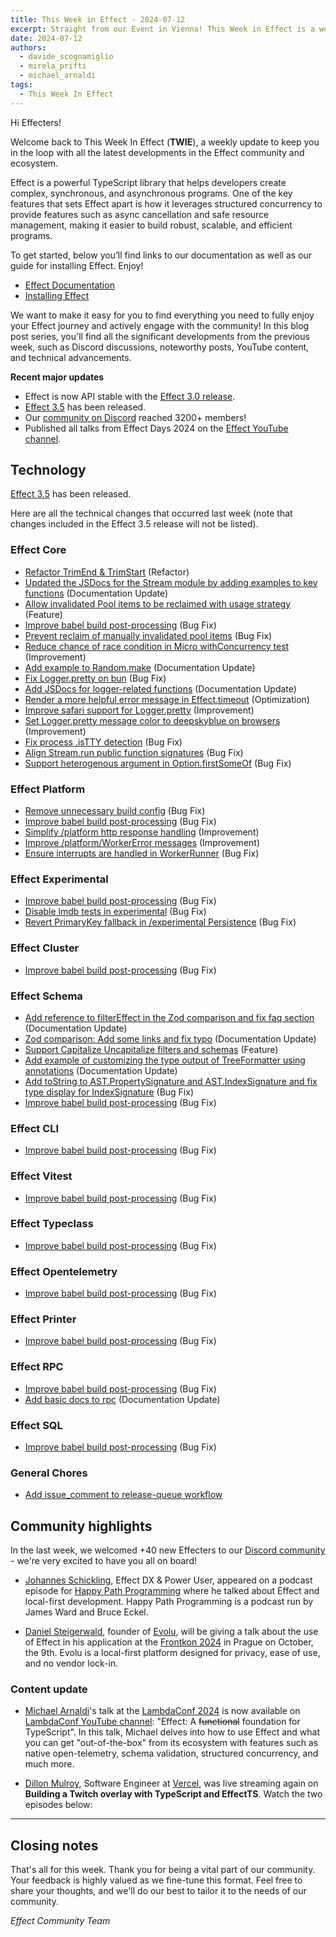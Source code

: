 ```yaml
---
title: This Week in Effect - 2024-07-12
excerpt: Straight from our Event in Vienna! This Week in Effect is a weekly blog post that makes a summary of what happened in the Effect Community and Ecosystem to help you keep track of all the news, features and changes!
date: 2024-07-12
authors:
  - davide_scognamiglio
  - mirela_prifti
  - michael_arnaldi
tags:
  - This Week In Effect
---
```



Hi Effecters!

Welcome back to This Week In Effect (**TWIE**), a weekly update to keep you in the loop with all the latest developments in the Effect community and ecosystem.

Effect is a powerful TypeScript library that helps developers create complex, synchronous, and asynchronous programs. One of the key features that sets Effect apart is how it leverages structured concurrency to provide features such as async cancellation and safe resource management, making it easier to build robust, scalable, and efficient programs.

To get started, below you’ll find links to our documentation as well as our guide for installing Effect. Enjoy!

- [Effect Documentation](/docs/getting-started/introduction)
- [Installing Effect](/docs/getting-started/installation)

We want to make it easy for you to find everything you need to fully enjoy your Effect journey and actively engage with the community! In this blog post series, you'll find all the significant developments from the previous week, such as Discord discussions, noteworthy posts, YouTube content, and technical advancements.

**Recent major updates**

- Effect is now API stable with the [Effect 3.0 release](https://effect.website/blog/effect-3.0).
- [Effect 3.5](https://effect.website/blog/effect-3.5) has been released.
- Our [community on Discord](https://discord.gg/effect-ts) reached 3200+ members!
- Published all talks from Effect Days 2024 on the [Effect YouTube channel](https://www.youtube.com/@effect-ts).

## Technology

[Effect 3.5](https://effect.website/blog/effect-3.5) has been released.

Here are all the technical changes that occurred last week (note that changes included in the Effect 3.5 release will not be listed).

### Effect Core
+ [Refactor TrimEnd & TrimStart](https://github.com/Effect-TS/effect/pull/3181) (Refactor)
+ [Updated the JSDocs for the Stream module by adding examples to key functions](https://github.com/Effect-TS/effect/pull/3204) (Documentation Update)
+ [Allow invalidated Pool items to be reclaimed with usage strategy](https://github.com/Effect-TS/effect/pull/3202) (Feature)
+ [Improve babel build post-processing](https://github.com/Effect-TS/effect/pull/3206) (Bug Fix)
+ [Prevent reclaim of manually invalidated pool items](https://github.com/Effect-TS/effect/pull/3210) (Bug Fix)
+ [Reduce chance of race condition in Micro withConcurrency test](https://github.com/Effect-TS/effect/pull/3211) (Improvement)
+ [Add example to Random.make](https://github.com/Effect-TS/effect/pull/3219/) (Documentation Update)
+ [Fix Logger.pretty on bun](https://github.com/Effect-TS/effect/pull/3220) (Bug Fix)
+ [Add JSDocs for logger-related functions](https://github.com/Effect-TS/effect/pull/3221) (Documentation Update)
+ [Render a more helpful error message in Effect.timeout](https://github.com/Effect-TS/effect/pull/3228) (Optimization)
+ [Improve safari support for Logger.pretty](https://github.com/Effect-TS/effect/pull/3235) (Improvement)
+ [Set Logger.pretty message color to deepskyblue on browsers](https://github.com/Effect-TS/effect/pull/3236) (Improvement)
+ [Fix process .isTTY detection](https://github.com/Effect-TS/effect/pull/3240) (Bug Fix)
+ [Align Stream.run public function signatures](https://github.com/Effect-TS/effect/pull/3238) (Bug Fix)
+ [Support heterogenous argument in Option.firstSomeOf](https://github.com/Effect-TS/effect/pull/3230) (Bug Fix)

### Effect Platform
+ [Remove unnecessary build config](https://github.com/Effect-TS/effect/pull/3207) (Bug Fix)
+ [Improve babel build post-processing](https://github.com/Effect-TS/effect/pull/3206) (Bug Fix)
+ [Simplify /platform http response handling](https://github.com/Effect-TS/effect/pull/3209) (Improvement)
+ [Improve /platform/WorkerError messages](https://github.com/Effect-TS/effect/pull/3223) (Improvement)
+ [Ensure interrupts are handled in WorkerRunner](https://github.com/Effect-TS/effect/pull/3241) (Bug Fix)

### Effect Experimental
+ [Improve babel build post-processing](https://github.com/Effect-TS/effect/pull/3206) (Bug Fix)
+ [Disable lmdb tests in experimental](https://github.com/Effect-TS/effect/pull/3217) (Bug Fix)
+ [Revert PrimaryKey fallback in /experimental Persistence](https://github.com/Effect-TS/effect/pull/3233) (Bug Fix)

### Effect Cluster
+ [Improve babel build post-processing](https://github.com/Effect-TS/effect/pull/3206) (Bug Fix)

### Effect Schema
+ [Add reference to filterEffect in the Zod comparison and fix faq section](https://github.com/Effect-TS/effect/pull/3182) (Documentation Update)
+ [Zod comparison: Add some links and fix typo](https://github.com/Effect-TS/effect/pull/3183) (Documentation Update)
+ [Support Capitalize Uncapitalize filters and schemas](https://github.com/Effect-TS/effect/pull/3192) (Feature)
+ [Add example of customizing the type output of TreeFormatter using annotations](https://github.com/Effect-TS/effect/pull/3193) (Documentation Update)
+ [Add toString to AST.PropertySignature and AST.IndexSignature and fix type display for IndexSignature](https://github.com/Effect-TS/effect/pull/3198) (Bug Fix)
+ [Improve babel build post-processing](https://github.com/Effect-TS/effect/pull/3206) (Bug Fix)

### Effect CLI
+ [Improve babel build post-processing](https://github.com/Effect-TS/effect/pull/3206) (Bug Fix)

### Effect Vitest
+ [Improve babel build post-processing](https://github.com/Effect-TS/effect/pull/3206) (Bug Fix)

### Effect Typeclass
+ [Improve babel build post-processing](https://github.com/Effect-TS/effect/pull/3206) (Bug Fix)

### Effect Opentelemetry
+ [Improve babel build post-processing](https://github.com/Effect-TS/effect/pull/3206) (Bug Fix)

### Effect Printer
+ [Improve babel build post-processing](https://github.com/Effect-TS/effect/pull/3206) (Bug Fix)

### Effect RPC
+ [Improve babel build post-processing](https://github.com/Effect-TS/effect/pull/3206) (Bug Fix)
+ [Add basic docs to rpc](https://github.com/Effect-TS/effect/pull/3214) (Documentation Update)

### Effect SQL
+ [Improve babel build post-processing](https://github.com/Effect-TS/effect/pull/3206) (Bug Fix)

### General Chores
+ [Add issue_comment to release-queue workflow](https://github.com/Effect-TS/effect/pull/3242)

## Community highlights

In the last week, we welcomed +40 new Effecters to our [Discord community](https://discord.gg/effect-ts) - we're very excited to have you all on board!

+ [Johannes Schickling](https://x.com/schickling), Effect DX & Power User, appeared on a podcast episode for [Happy Path Programming](https://podcasters.spotify.com/pod/show/happypathprogramming/episodes/101-Effects-and-Local-First-with-Johannes-Schickling-e2lkhkj) where he talked about Effect and local-first development. Happy Path Programming is a podcast run by James Ward and Bruce Eckel.

<Tweet id="1810351642874978448" />

+ [Daniel Steigerwald](https://x.com/steida), founder of [Evolu](https://www.evolu.dev), will be giving a talk about the use of Effect in his application at the [Frontkon 2024](https://www.frontkon.cz) in Prague on October, the 9th. Evolu is a local-first platform designed for privacy, ease of use, and no vendor lock-in.

<Tweet id="1805126236529627137" />

### Content update

+ [Michael Arnaldi](https://x.com/MichaelArnaldi)'s talk at the [LambdaConf 2024](https://x.com/lambda_conf) is now available on [LambdaConf YouTube channel](https://www.youtube.com/@LambdaConf): "Effect: A ~~functional~~ foundation for TypeScript". In this talk, Michael delves into how to use Effect and what you can get "out-of-the-box" from its ecosystem with features such as native open-telemetry, schema validation, structured concurrency, and much more.

<YouTube
  id="https://www.youtube.com/embed/BHuY6w9ed5o?si=c4jVrsQM35WeqwVd"
  title="Effect: A Functional Foundation For TypeScript By Michael Arnaldi"
/>

+ [Dillon Mulroy](https://twitter.com/dillon_mulroy), Software Engineer at [Vercel](https://vercel.com), was live streaming again on **Building a Twitch overlay with TypeScript and EffectTS**. Watch the two episodes below:

<TwitchPlayerNonInteractive video="2189757748" />

---

<TwitchPlayerNonInteractive video="2192282409" />

## Closing notes

That's all for this week. Thank you for being a vital part of our community. Your feedback is highly valued as we fine-tune this format. Feel free to share your thoughts, and we'll do our best to tailor it to the needs of our community.

_Effect Community Team_
